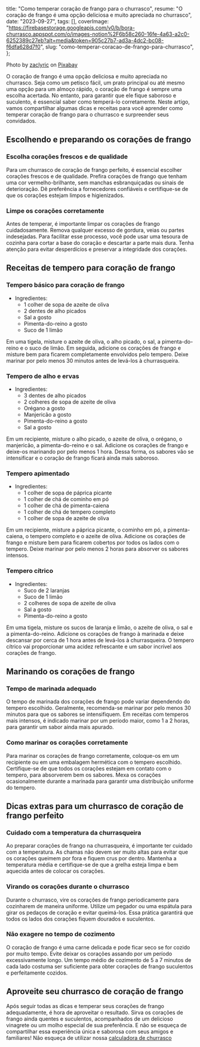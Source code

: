   title: "Como temperar coração de frango para o churrasco",
  resume: "O coração de frango é uma opção deliciosa e muito apreciada no churrasco",
  date: "2023-09-27",
  tags: [],
  coverImage: "https://firebasestorage.googleapis.com/v0/b/bora-churrasco.appspot.com/o/images-notion%2F6b58c260-16fe-4a63-a2c0-6252389c27eb?alt=media&token=905c27b7-ad3a-4dc2-bc08-f6dfa628d7f0",
  slug: "como-temperar-coracao-de-frango-para-churrasco",
};

Photo by [zaclyric](https://pixabay.com/users/zaclyric-4287217/) on [Pixabay](https://pixabay.com/photos/bbq-flamed-grill-k-grill-barbecue-2823707/)

O coração de frango é uma opção deliciosa e muito apreciada no churrasco. Seja como um petisco fácil, um prato principal ou até mesmo uma opção para um almoço rápido, o coração de frango é sempre uma escolha acertada. No entanto, para garantir que ele fique saboroso e suculento, é essencial saber como temperá-lo corretamente. Neste artigo, vamos compartilhar algumas dicas e receitas para você aprender como temperar coração de frango para o churrasco e surpreender seus convidados.

## **Escolhendo e preparando os corações de frango**

### **Escolha corações frescos e de qualidade**

Para um churrasco de coração de frango perfeito, é essencial escolher corações frescos e de qualidade. Prefira corações de frango que tenham uma cor vermelho-brilhante, sem manchas esbranquiçadas ou sinais de deterioração. Dê preferência a fornecedores confiáveis e certifique-se de que os corações estejam limpos e higienizados.

### **Limpe os corações corretamente**

Antes de temperar, é importante limpar os corações de frango cuidadosamente. Remova qualquer excesso de gordura, veias ou partes indesejadas. Para facilitar esse processo, você pode usar uma tesoura de cozinha para cortar a base do coração e descartar a parte mais dura. Tenha atenção para evitar desperdícios e preservar a integridade dos corações.

## **Receitas de tempero para coração de frango**

### **Tempero básico para coração de frango**

* Ingredientes:
  * 1 colher de sopa de azeite de oliva
  * 2 dentes de alho picados
  * Sal a gosto
  * Pimenta-do-reino a gosto
  * Suco de 1 limão

Em uma tigela, misture o azeite de oliva, o alho picado, o sal, a pimenta-do-reino e o suco de limão. Em seguida, adicione os corações de frango e misture bem para ficarem completamente envolvidos pelo tempero. Deixe marinar por pelo menos 30 minutos antes de levá-los à churrasqueira.

### **Tempero de alho e ervas**

* Ingredientes:
  * 3 dentes de alho picados
  * 2 colheres de sopa de azeite de oliva
  * Orégano a gosto
  * Manjericão a gosto
  * Pimenta-do-reino a gosto
  * Sal a gosto

Em um recipiente, misture o alho picado, o azeite de oliva, o orégano, o manjericão, a pimenta-do-reino e o sal. Adicione os corações de frango e deixe-os marinando por pelo menos 1 hora. Dessa forma, os sabores vão se intensificar e o coração de frango ficará ainda mais saboroso.

### **Tempero apimentado**

* Ingredientes:
  * 1 colher de sopa de páprica picante
  * 1 colher de chá de cominho em pó
  * 1 colher de chá de pimenta-caiena
  * 1 colher de chá de tempero completo
  * 1 colher de sopa de azeite de oliva

Em um recipiente, misture a páprica picante, o cominho em pó, a pimenta-caiena, o tempero completo e o azeite de oliva. Adicione os corações de frango e misture bem para ficarem cobertos por todos os lados com o tempero. Deixe marinar por pelo menos 2 horas para absorver os sabores intensos.

### **Tempero cítrico**

* Ingredientes:
  * Suco de 2 laranjas
  * Suco de 1 limão
  * 2 colheres de sopa de azeite de oliva
  * Sal a gosto
  * Pimenta-do-reino a gosto

Em uma tigela, misture os sucos de laranja e limão, o azeite de oliva, o sal e a pimenta-do-reino. Adicione os corações de frango à marinada e deixe descansar por cerca de 1 hora antes de levá-los à churrasqueira. O tempero cítrico vai proporcionar uma acidez refrescante e um sabor incrível aos corações de frango.

## **Marinando os corações de frango**

### **Tempo de marinada adequado**

O tempo de marinada dos corações de frango pode variar dependendo do tempero escolhido. Geralmente, recomenda-se marinar por pelo menos 30 minutos para que os sabores se intensifiquem. Em receitas com temperos mais intensos, é indicado marinar por um período maior, como 1 a 2 horas, para garantir um sabor ainda mais apurado.

### **Como marinar os corações corretamente**

Para marinar os corações de frango corretamente, coloque-os em um recipiente ou em uma embalagem hermética com o tempero escolhido. Certifique-se de que todos os corações estejam em contato com o tempero, para absorverem bem os sabores. Mexa os corações ocasionalmente durante a marinada para garantir uma distribuição uniforme do tempero.

## **Dicas extras para um churrasco de coração de frango perfeito**

### **Cuidado com a temperatura da churrasqueira**

Ao preparar corações de frango na churrasqueira, é importante ter cuidado com a temperatura. As chamas não devem ser muito altas para evitar que os corações queimem por fora e fiquem crus por dentro. Mantenha a temperatura média e certifique-se de que a grelha esteja limpa e bem aquecida antes de colocar os corações.

### **Virando os corações durante o churrasco**

Durante o churrasco, vire os corações de frango periodicamente para cozinharem de maneira uniforme. Utilize um pegador ou uma espátula para girar os pedaços de coração e evitar queimá-los. Essa prática garantirá que todos os lados dos corações fiquem dourados e suculentos.

### **Não exagere no tempo de cozimento**

O coração de frango é uma carne delicada e pode ficar seco se for cozido por muito tempo. Evite deixar os corações assando por um período excessivamente longo. Um tempo médio de cozimento de 5 a 7 minutos de cada lado costuma ser suficiente para obter corações de frango suculentos e perfeitamente cozidos.

## **Aproveite seu churrasco de coração de frango**

Após seguir todas as dicas e temperar seus corações de frango adequadamente, é hora de aproveitar o resultado. Sirva os corações de frango ainda quentes e suculentos, acompanhados de um delicioso vinagrete ou um molho especial de sua preferência. E não se esqueça de compartilhar essa experiência única e saborosa com seus amigos e familiares! Não esqueça de utilizar nossa [calculadora de churrasco](http://borachurrasco.app/)

##
